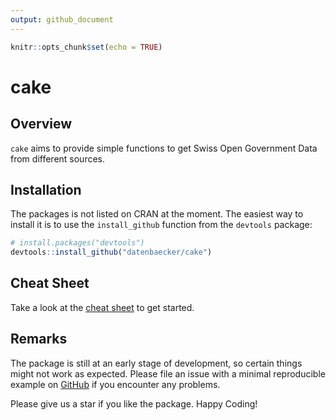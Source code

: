 ```yaml
---
output: github_document
---
```


<!-- README.md is generated from README.Rmd. Please edit that file -->

```r
knitr::opts_chunk$set(echo = TRUE)
```

# cake

## Overview 

`cake` aims to provide simple functions to get Swiss Open Government Data from
different sources.

## Installation

The packages is not listed on CRAN at the moment.
The easiest way to install it is to use the `install_github` function from
the `devtools` package:

```r
# install.packages("devtools")
devtools::install_github("datenbaecker/cake")
```

## Cheat Sheet

Take a look at the [cheat sheet](./cheatsheet.pdf) to get started.

## Remarks

The package is still at an early stage of development, so certain things might
not work as expected.
Please file an issue with a minimal reproducible example on 
[GitHub](https://github.com/datenbaecker/cake/issues) if you encounter
any problems.

Please give us a star if you like the package. Happy Coding!
